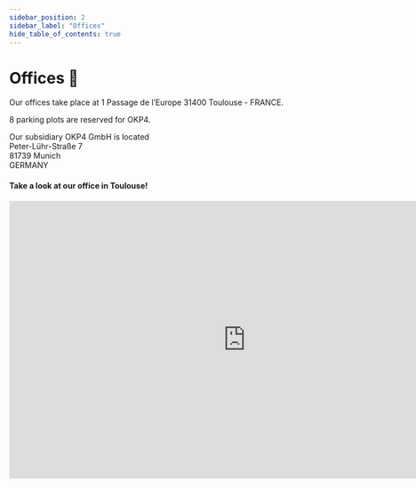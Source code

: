 ```yaml
---
sidebar_position: 2
sidebar_label: "Offices"
hide_table_of_contents: true
---
```


# Offices 🏢

Our offices take place at 1 Passage de l’Europe 31400 Toulouse - FRANCE.

8 parking plots are reserved for OKP4.

Our subsidiary OKP4 GmbH is located  
Peter-Lühr-Straße 7  
81739 Munich  
GERMANY

#### Take a look at our office in Toulouse!

<iframe
  width="850"
  height="500"
  src="https://www.youtube.com/embed/1LwU4bn5WhM?si=4580qYnCqMx8xroJ"
  title="OKP4 Office Toulouse"
  frameborder="0"
  allow="accelerometer; autoplay; clipboard-write; encrypted-media; gyroscope; picture-in-picture; web-share"
></iframe>
